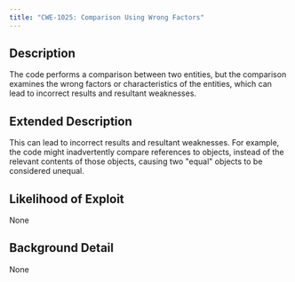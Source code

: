 ```yaml
---
title: "CWE-1025: Comparison Using Wrong Factors"
---
```


## Description
The code performs a comparison between two entities, but the comparison examines the wrong factors or characteristics of the entities, which can lead to incorrect results and resultant weaknesses.

## Extended Description
This can lead to incorrect results and resultant weaknesses.  For example, the code might inadvertently compare references to objects, instead of the relevant contents of those objects, causing two "equal" objects to be considered unequal.

## Likelihood of Exploit
None

## Background Detail
None
        